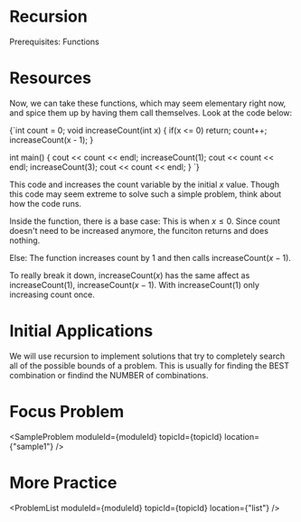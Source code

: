 


<Sidebar moduleId={moduleId} /> 

# Recursion

Prerequisites: Functions

# Resources

<ResourceList moduleId={moduleId} topicId={topicId}/>

Now, we can take these functions, which may seem elementary right now, and spice them up by having them call 
themselves. Look at the code below: 

<div style={{ transform: 'translateX(150px)' }}>
  <SyntaxHighlighter language="cpp" style={okaidia}>
{`int count = 0; 
void increaseCount(int x) {
    if(x <= 0) return; 
    count++; 
    increaseCount(x - 1); 
}

int main() {
    cout << count << endl;
    increaseCount(1); 
    cout << count << endl;
    increaseCount(3); 
    cout << count << endl;
}
`}
  </SyntaxHighlighter>
</div>

This code and increases the count variable by the initial $x$ value. Though this code may seem extreme to solve such a 
simple problem, think about how the code runs.

Inside the function, there is a base case: This is when $x \leq 0$. Since count doesn't need to be increased anymore, 
the funciton returns and does nothing. 

Else: The function increases count by $1$ and then calls increaseCount($x - 1$). 

To really break it down, increaseCount($x$) has the same affect as increaseCount($1$), increaseCount($x - 1$). With 
increaseCount($1$) only increasing count once. 

# Initial Applications

We will use recursion to implement solutions that try to completely search all of the possible bounds of a problem. 
This is usually for finding the BEST combination or findind the NUMBER of combinations. 

# Focus Problem

<SampleProblem  moduleId={moduleId} topicId={topicId} location={"sample1"} /> 

# More Practice 

<ProblemList  moduleId={moduleId} topicId={topicId} location={"list"} /> 

<TopicProgress moduleId={moduleId} topicId={topicId} />



